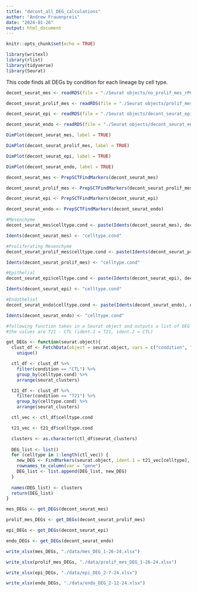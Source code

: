 ```yaml
---
title: "decont_all_DEG_calculations"
author: "Andrew Frauenpreis"
date: "2024-01-26"
output: html_document
---
```


```r
knitr::opts_chunk$set(echo = TRUE)
```
```r
library(writexl)
library(rlist)
library(tidyverse)
library(Seurat)
```

This code finds all DEGs by condition for each lineage by cell type.

```r
decont_seurat_mes <- readRDS(file = "./Seurat objects/no_prolif_mes_rPCA.rds")

decont_seurat_prolif_mes <- readRDS(file = "./Seurat objects/prolif_mes_rPCA.rds")

decont_seurat_epi <- readRDS(file = "./Seurat objects/decont_seurat_epi_reintegrated.rds")

decont_seurat_endo <- readRDS(file = "./Seurat objects/decont_seurat_endo_reintegrated.rds")
```

```r
DimPlot(decont_seurat_mes, label = TRUE)

DimPlot(decont_seurat_prolif_mes, label = TRUE)

DimPlot(decont_seurat_epi, label = TRUE)

DimPlot(decont_seurat_endo, label = TRUE)
```

```r
decont_seurat_mes <- PrepSCTFindMarkers(decont_seurat_mes)

decont_seurat_prolif_mes <- PrepSCTFindMarkers(decont_seurat_prolif_mes)

decont_seurat_epi <- PrepSCTFindMarkers(decont_seurat_epi)

decont_seurat_endo <- PrepSCTFindMarkers(decont_seurat_endo)
```

```r
#Mesenchyme
decont_seurat_mes$celltype.cond <- paste(Idents(decont_seurat_mes), decont_seurat_mes$condition, sep = "_")

Idents(decont_seurat_mes) <- "celltype.cond"

#Proliferating Mesenchyme
decont_seurat_prolif_mes$celltype.cond <- paste(Idents(decont_seurat_prolif_mes), decont_seurat_prolif_mes$condition, sep = "_")

Idents(decont_seurat_prolif_mes) <- "celltype.cond"

#Epithelial
decont_seurat_epi$celltype.cond <- paste(Idents(decont_seurat_epi), decont_seurat_epi$condition, sep = "_")

Idents(decont_seurat_epi) <- "celltype.cond"

#Endothelial
decont_seurat_endo$celltype.cond <- paste(Idents(decont_seurat_endo), decont_seurat_endo$condition, sep = "_")

Idents(decont_seurat_endo) <- "celltype.cond"
```

```r
#following function takes in a Seurat object and outputs a list of DEG comparisons by cluster
#the values are T21 - CTL (ident.1 = T21, ident.2 = CTL)

get_DEGs <- function(seurat.object){
  clust_df <- FetchData(object = seurat.object, vars = c("condition", "celltype.cond", "seurat_clusters")) %>% 
    unique()

  ctl_df <- clust_df %>% 
    filter(condition == "CTL") %>% 
    group_by(celltype.cond) %>% 
    arrange(seurat_clusters)

  t21_df <- clust_df %>% 
    filter(condition == "T21") %>% 
    group_by(celltype.cond) %>% 
    arrange(seurat_clusters)

  ctl_vec <- ctl_df$celltype.cond

  t21_vec <- t21_df$celltype.cond

  clusters <- as.character(ctl_df$seurat_clusters)
  
  DEG_list <- list()
  for (celltype in 1:length(ctl_vec)) {
    new_DEG <- FindMarkers(seurat.object, ident.1 = t21_vec[celltype], ident.2 = ctl_vec[celltype], verbose = FALSE) %>% 
    rownames_to_column(var = "gene")
    DEG_list <- list.append(DEG_list, new_DEG)
  }
  
  names(DEG_list) <- clusters
  return(DEG_list)
}
```

```r
mes_DEGs <- get_DEGs(decont_seurat_mes)

prolif_mes_DEGs <- get_DEGs(decont_seurat_prolif_mes)

epi_DEGs <- get_DEGs(decont_seurat_epi)

endo_DEGs <- get_DEGs(decont_seurat_endo)
```

```r
write_xlsx(mes_DEGs, "./data/mes_DEG_1-26-24.xlsx")

write_xlsx(prolif_mes_DEGs, "./data/prolif_mes_DEG_1-26-24.xlsx")

write_xlsx(epi_DEGs, "./data/epi_DEG_2-7-24.xlsx")

write_xlsx(endo_DEGs, "./data/endo_DEG_2-12-24.xlsx")
```